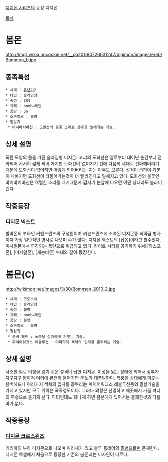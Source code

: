 [[디지몬 시리즈]]의 등장 디지몬

[[목차]]

= 봄몬 = 
http://img1.wikia.nocookie.net/__cb20090726031247/digimon/images/e/e0/Bommon_b.jpg

== 종족특성 ==
 * 세대 : [[유년기]]2
 * 타입 : 슬라임형
 * 속성 : 없음
 * 유래 : bomb=폭탄
 * 용량 : 5G
 * 소속필드 : 불명
 * 필살기
  * 바치바치바친 : 도환선의 불꽃 소리로 상대를 놀래키는 기술.

== 상세 설명 ==
폭탄 모양의 몸을 가진 슬라임형 디지몬. 꼬리의 도화선은 알로부터 태어난 순간부터 점화되어 서서히 짧게 되어 가지만 도화선이 없어지기 전에 다음의 세대로 진화해버리기 때문에 도화선이 없어지면 어떻게 되어버리는 지는 아무도 모른다. 성격이 급하며 기분이 나빠지면 도화선이 타들어가는것이 더 빨라진다고 말해지고 있다. 도화선의 불꽃인 바치바치바친은 격렬한 소리를 내기때문에 갑자기 눈앞에 나오면 어떤 상대라도 놀라버린다.

== 작중등장 ==
=== [[디지몬 넥스트]] ===
발바몬의 부하인 커맨드먼츠의 구성원이며 커맨드먼츠에 소속된 디지몬중 최하급 병사이자 가장 일반적인 병사로 나오며 수가 많다. 디지몬 넥스트의 [잡몹]이라고 할수있다. 미사일몬에서 투하되는 폭탄으로 취급되고 있다. 라이트 시티를 공격하기 위해 [와스프몬], [미사일몬], [캐논비몬] 부대와 같이 등장한다.

= 봄몬(C) =
http://wikimon.net/images/3/30/Bommon_2010_2.jpg

 * 세대 : 크로스체
 * 타입 : 슬라임형
 * 속성 : 불명
 * 유래 : bomb=폭탄
 * 용량 : 불명
 * 소속필드 : 불명
 * 필살기
  * 봄버 헤드 : 폭풍을 상대에게 퍼붓는 기술.
  * 파이어워크스 레볼루션 : 여러가지 색채의 입자를 흩뿌리는 기술.

== 상세 설명 ==
사소한 일로 이성을 잃기 쉬운 성격이 급한 디지몬. 이성을 잃는 상태에 의해서 상투가 자꾸자꾸 짧아져 머리에 완전히 들어가면 분노가 대폭발한다. 폭풍을 상대에게 퍼붓는 봄버헤드나 여러가지 색체의 입자를 흩뿌리는 파이어워크스 레볼루션등의 필살기술을 가지고 있지만 모두 위력은 폭죽정도이다. 그러나 외형은 선명하고 깨끗해서 가끔 파티의 여흥으로 즐기게 된다. 파티인데도 화나게 하면 봄몬에게 있어서는 불쾌한것과 다를바가 없다.

== 작중등장 ==
=== [[디지몬 크로스워즈]] === 
키리하의 부하 디지몬으로 나오며 여러체가 있고 블루 플레어의 [[잡몹|졸병]]으로써 존재한다. 디지몬 엑셀에서 처음으로 등장한 기존의 봄몬과는 디자인이 다르다.

